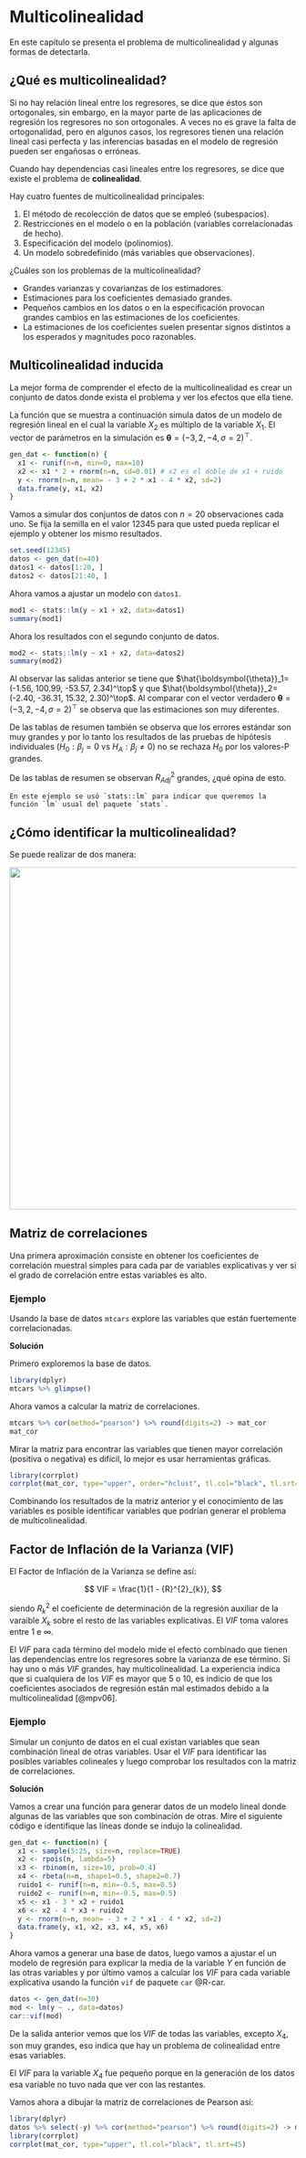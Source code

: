 # Multicolinealidad {#multicoli}
En este capítulo se presenta el problema de multicolinealidad y algunas formas de detectarla.

## ¿Qué es multicolinealidad? {-}
Si no hay relación lineal entre los regresores, se dice que éstos son ortogonales, sin embargo, en la mayor parte de las aplicaciones de regresión los regresores no son ortogonales. A veces no es grave la falta de ortogonalidad, pero en algunos casos, los regresores tienen una relación lineal casi perfecta y las inferencias basadas en el modelo de regresión pueden ser engañosas o erróneas.

Cuando hay dependencias casi lineales entre los regresores, se dice que existe el problema de __colinealidad__.

Hay cuatro fuentes de multicolinealidad principales:

1. El método de recolección de datos que se empleó (subespacios).
2. Restricciones en el modelo o en la población (variables correlacionadas de hecho).
3. Especificación del modelo (polinomios).
4. Un modelo sobredefinido (más variables que observaciones).

¿Cuáles son los problemas de la multicolinealidad?

- Grandes varianzas y covarianzas de los estimadores.
- Estimaciones para los coeficientes demasiado grandes.
- Pequeños cambios en los datos o en la especificación provocan grandes cambios en las estimaciones de los coeficientes.
- La estimaciones de los coeficientes suelen presentar signos distintos a los esperados y magnitudes poco razonables.

## Multicolinealidad inducida {-}
La mejor forma de comprender el efecto de la multicolinealidad es crear un conjunto de datos donde exista el problema y ver los efectos que ella tiene.

La función que se muestra a continuación simula datos de un modelo de regresión lineal en el cual la variable $X_2$ es múltiplo de la variable $X_1$. El vector de parámetros en la simulación es $\boldsymbol{\theta}=(-3, 2, -4, \sigma=2)^\top$.

```r
gen_dat <- function(n) {
  x1 <- runif(n=n, min=0, max=10)
  x2 <- x1 * 2 + rnorm(n=n, sd=0.01) # x2 es el doble de x1 + ruido
  y <- rnorm(n=n, mean= - 3 + 2 * x1 - 4 * x2, sd=2)
  data.frame(y, x1, x2)
}
```

Vamos a simular dos conjuntos de datos con $n=20$ observaciones cada uno. Se fija la semilla en el valor 12345 para que usted pueda replicar el ejemplo y obtener los mismo resultados.

```r
set.seed(12345)
datos <- gen_dat(n=40)
datos1 <- datos[1:20, ]
datos2 <- datos[21:40, ]
```

Ahora vamos a ajustar un modelo con `datos1`.

```r
mod1 <- stats::lm(y ~ x1 + x2, data=datos1)
summary(mod1)
```

Ahora los resultados con el segundo conjunto de datos.

```r
mod2 <- stats::lm(y ~ x1 + x2, data=datos2)
summary(mod2)
```

Al observar las salidas anterior se tiene que $\hat{\boldsymbol{\theta}}_1=(-1.56, 100.99, -53.57, 2.34)^\top$ y que $\hat{\boldsymbol{\theta}}_2=(-2.40, -36.31, 15.32, 2.30)^\top$. Al comparar con el vector verdadero $\boldsymbol{\theta}=(-3, 2, -4, \sigma=2)^\top$ se observa que las estimaciones son muy diferentes.

De las tablas de resumen también se observa que los errores estándar son muy grandes y por lo tanto los resultados de las pruebas de hipótesis individuales ($H_0: \beta_j=0$ vs $H_A: \beta_j \neq 0$) no se rechaza $H_0$ por los valores-P grandes.

De las tablas de resumen se observan $R^2_{Adj}$ grandes, ¿qué opina de esto.

```block2
En este ejemplo se usó `stats::lm` para indicar que queremos la función `lm` usual del paquete `stats`.
```

## ¿Cómo identificar la multicolinealidad? {-}
Se puede realizar de dos manera:

<p align="center">
  <img src="images/formas_ident_multicoli.png" width="600">
</p>

## Matriz de correlaciones {-}
Una primera aproximación consiste en obtener los coeficientes de correlación muestral simples para cada par de variables explicativas y ver si el grado de correlación entre estas variables es alto.

### Ejemplo {-}
Usando la base de datos `mtcars` explore las variables que están fuertemente correlacionadas.

__Solución__

Primero exploremos la base de datos.

```r
library(dplyr)
mtcars %>% glimpse()
```

Ahora vamos a calcular la matriz de correlaciones.

```r
mtcars %>% cor(method="pearson") %>% round(digits=2) -> mat_cor
mat_cor
```

Mirar la matriz para encontrar las variables que tienen mayor correlación (positiva o negativa) es difícil, lo mejor es usar herramientas gráficas.

```r
library(corrplot)
corrplot(mat_cor, type="upper", order="hclust", tl.col="black", tl.srt=45)
```

Combinando los resultados de la matriz anterior y el conocimiento de las variables es posible identificar variables que podrían generar el problema de multicolinealidad.

## Factor de Inflación de la Varianza (VIF) {-}
El Factor de Inflación de la Varianza se define así:

$$
VIF = \frac{1}{1 - {R}^{2}_{k}},
$$

siendo $R^2_k$ el coeficiente de determinación de la regresión auxiliar de la varaible $X_k$ sobre el resto de las variables explicativas. El $VIF$ toma valores entre 1 e $\infty$.

El $VIF$ para cada término del modelo mide el efecto combinado que tienen las dependencias entre los regresores sobre la varianza de ese término. Si hay uno o más $VIF$ grandes, hay multicolinealidad. La experiencia indica que si cualquiera de los $VIF$ es mayor que 5 o 10, es indicio de que los coeficientes asociados de regresión están mal estimados debido a la multicolinealidad [@mpv06].

### Ejemplo {-}
Simular un conjunto de datos en el cual existan variables que sean combinación lineal de otras variables. Usar el $VIF$ para identificar las posibles variables colineales y luego comprobar los resultados con la matriz de correlaciones.

__Solución__

Vamos a crear una función para generar datos de un modelo lineal donde algunas de las variables que son combinación de otras. Mire el siguiente código e identifique las líneas donde se indujo la colinealidad.

```r
gen_dat <- function(n) {
  x1 <- sample(5:25, size=n, replace=TRUE)
  x2 <- rpois(n, lambda=5)
  x3 <- rbinom(n, size=10, prob=0.4)
  x4 <- rbeta(n=n, shape1=0.5, shape2=0.7)
  ruido1 <- runif(n=n, min=-0.5, max=0.5)
  ruido2 <- runif(n=n, min=-0.5, max=0.5)
  x5 <- x1 - 3 * x2 + ruido1
  x6 <- x2 - 4 * x3 + ruido2
  y <- rnorm(n=n, mean= - 3 + 2 * x1 - 4 * x2, sd=2)
  data.frame(y, x1, x2, x3, x4, x5, x6)
}
```

Ahora vamos a generar una base de datos, luego vamos a ajustar el un modelo de regresión para explicar la media de la variable $Y$ en función de las otras variables y por último vamos a calcular los $VIF$ para cada variable explicativa usando la función `vif` de paquete `car` @R-car.

```r
datos <- gen_dat(n=30)
mod <- lm(y ~ ., data=datos)
car::vif(mod)
```

De la salida anterior vemos que los $VIF$ de todas las variables, excepto $X_4$, son muy grandes, eso indica que hay un problema de colinealidad entre esas variables.

El $VIF$ para la variable $X_4$ fue pequeño porque en la generación de los datos esa variable no tuvo nada que ver con las restantes.

Vamos ahora a dibujar la matriz de correlaciones de Pearson así:

```r
library(dplyr)
datos %>% select(-y) %>% cor(method="pearson") %>% round(digits=2) -> mat_cor
library(corrplot)
corrplot(mat_cor, type="upper", tl.col="black", tl.srt=45)
```








